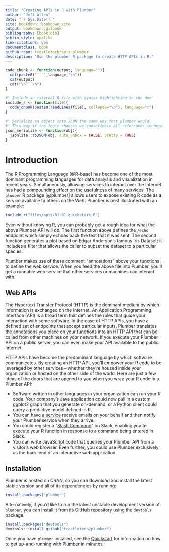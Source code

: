 ```yaml
--- 
title: "Creating APIs in R with Plumber"
author: "Jeff Allen"
date: "`r Sys.Date()`"
site: bookdown::bookdown_site
output: bookdown::gitbook
bibliography: [book.bib]
biblio-style: apalike
link-citations: yes
documentclass: book
github-repo: trestletech/apis-plumber
description: "Use the plumber R package to create HTTP APIs in R."
---
```


```r
code_chunk <- function(output, language=""){
  cat(paste0("```",language,"\n"))
  cat(output)
  cat("\n```\n")
}

#' Include an external R file with syntax highlighting in the doc
include_r <- function(file){
  code_chunk(paste0(readLines(file), collapse="\n"), language="r")
}

#' Serialize an object into JSON the same way that plumber would.
#' This way if the logic changes we consolidate all references to here.
json_serialize <- function(obj){
  jsonlite::toJSON(obj, auto_unbox = FALSE, pretty = TRUE)
}

```

# Introduction {#intro}

The R Programming Language [@R-base] has become one of the most dominant programming languages for data analysis and visualization in recent years. Simultaneously, allowing services to interact over the Internet has had a compounding effect on the usefulness of many services. The `plumber` R package [@plumber] allows users to expose existing R code as a service available to others on the Web. Plumber is best illustrated with an example:

```r
include_r("files/apis/01-01-quickstart.R")
```

Even without knowing R, you can probably get a rough idea for what the above Plumber API will do. The first function above defines the `/echo` endpoint which simply echoes back the text that it was sent. The second function generates a plot based on Edgar Anderson's famous Iris Dataset; it includes a filter that allows the caller to subset the dataset to a particular species.

Plumber makes use of these comment "annotations" above your functions to define the web service. When you feed the above file into Plumber, you'll get a runnable web service that other services or machines can interact with.

## Web APIs

The Hypertext Transfer Protocol (HTTP) is the dominant medium by which information is exchanged on the Internet. An Application Programming Interface (API) is a broad term that defines the rules that guide your interaction with some software. In the case of HTTP APIs, you have a defined set of endpoints that accept particular inputs. Plumber translates the annotations you place on your functions into an HTTP API that can be called from other machines on your network. If you execute your Plumber API on a public server, you can even make your API available to the public Internet.

HTTP APIs have become the predominant language by which software communicates. By creating an HTTP API, you'll empower your R code to be leveraged by other services -- whether they're housed inside your organization or hosted on the other side of the world. Here are just a few ideas of the doors that are opened to you when you wrap your R code in a Plumber API:

 - Software written in other languages in your organization can run your R code. Your company's Java application could now pull in a custom ggplot2 graph that you generate on-demand, or a Python client could query a predictive model defined in R.
 - You can have [a service](https://www.mailgun.com/) receive emails on your behalf and then notify your Plumber service when they arrive.
 - You could register a "[Slash Command](https://api.slack.com/slash-commands)" on Slack, enabling you to execute your R function in response to a command being entered in Slack.
 - You can write JavaScript code that queries your Plumber API from a visitor's web browser. Even further, you could use Plumber exclusively as the back-end of an interactive web application.
   
## Installation {#installation}

Plumber is hosted on CRAN, so you can download and install the latest stable version and all of its dependencies by running:

```r
install.packages("plumber")
```

Alternatively, if you'd like to run the latest unstable development version of `plumber`, you can install it from [its GitHub repository](https://github.com/trestletech/plumber) using the `devtools` package.

```r
install.packages("devtools")
devtools::install_github("trestletech/plumber")
```

Once you have `plumber` installed, see the [Quickstart](#quickstart) for information on how to get up-and-running with Plumber in minutes.
